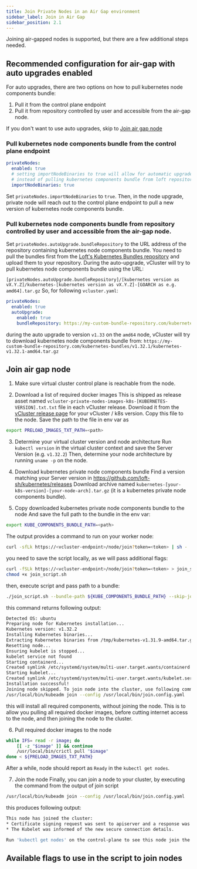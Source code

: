 ```yaml
---
title: Join Private Nodes in an Air Gap environment
sidebar_label: Join in Air Gap
sidebar_position: 2.1
---
```



Joining air-gapped nodes is supported, but there are a few additional steps needed.

## Recommended configuration for air-gap with auto upgrades enabled
For auto upgrades, there are two options on how to pull kubernetes node components bundle:
1. Pull it from the control plane endpoint
2. Pull it from repository controlled by user and accessible from the air-gap node.

If you don't want to use auto upgrades, skip to [Join air gap node](#join-air-gap-node)

### Pull kubernetes node components bundle from the control plane endpoint
```yaml title="vcluster.yaml"
privateNodes:
  enabled: true
  # setting importNodeBinaries to true will allow for automatic upgrades in the air-gap setups.
  # instead of pulling kubernetes components bundle from loft repositories, it will pull it from control plane endpoint
  importNodeBinaries: true
```
Set `privateNodes.importNodeBinaries` to `true`. Then, in the node upgrade, private node will reach out to the control plane endpoint to pull a new version of kubernetes node components bundle.

### Pull kubernetes node components bundle from repository controlled by user and accessible from the air-gap node.
Set `privateNodes.autoUpgrade.bundleRepository` to the URL address of the repository containing kubernetes node components bundle.
You need to pull the bundles first from the [Loft's Kubernetes Bundles repository](https://github.com/loft-sh/kubernetes/releases) and upload them to your repository.
During the auto-upgrade, vCluster will try to pull kubernetes node components bundle using the URL:

`[privateNodes.autoUpgrade.bundleRepository]/[kubernetes version as vX.Y.Z]/kubernetes-[kubernetes version as vX.Y.Z]-[GOARCH as e.g. amd64].tar.gz`
So, for following `vcluster.yaml`:
```yaml title="vcluster.yaml with bundle repository configured"
privateNodes:
  enabled: true
  autoUpgrade:
    enabled: true
    bundleRepository: https://my-custom-bundle-repository.com/kubernetes-bundles
```
during the auto upgrade to version `v1.33` on the `amd64` node, vCluster will try to download kubernetes node components bundle from:
`https://my-custom-bundle-repository.com/kubernetes-bundles/v1.32.1/kubernetes-v1.32.1-amd64.tar.gz`

## Join air gap node

1. Make sure virtual cluster control plane is reachable from the node.

2. Download a list of required docker images
This is shipped as release asset named `vcluster-private-nodes-images-k8s-[KUBERNETES-VERSION].txt.txt` file in each vCluster release.
Download it from the [vCluster release page](https://github.com/loft-sh/vcluster/releases) for your vCluster / k8s version.
Copy this file to the node.
Save the path to the file in env var as
```bash title="Save path to the images.txt"
export PRELOAD_IMAGES_TXT_PATH=<path>
```

3. Determine your virtual cluster version and node architecture
Run `kubectl version` in the virtual cluster context and save the Server Version (e.g. `v1.32.2`)
Then, determine your node architecture by running `uname -p` on the node.

4. Download kubernetes private node components bundle
Find a version matching your Server version in https://github.com/loft-sh/kubernetes/releases
Download archive named `kubernetes-[your-k8s-version]-[your-node-arch].tar.gz` (it is a kubernetes private node components bundle).

5. Copy downloaded kubernetes private node components bundle to the node
And save the full path to the bundle in the env var:
```bash title="Save path to the bundle"
export KUBE_COMPONENTS_BUNDLE_PATH=<path>
```

<PrivateNodesJoin />

The output provides a command to run on your worker node:

```bash title="Example output from creating a token"
curl -sfLk https://<vcluster-endpoint>/node/join?token=<token> | sh -
```

you need to save the script locally, as we will pass additional flags:

```bash title="Save join script"
curl -fSLk https://<vcluster-endpoint>/node/join?token=<token> > join_script.sh
chmod +x join_script.sh
```

then, execute script and pass path to a bundle:

```bash title="Join script"
./join_script.sh --bundle-path ${KUBE_COMPONENTS_BUNDLE_PATH} --skip-join
```
this command returns following output:
```bash title="skip join output"
Detected OS: ubuntu
Preparing node for Kubernetes installation...
Kubernetes version: v1.32.2
Installing Kubernetes binaries...
Extracting Kubernetes binaries from /tmp/kubernetes-v1.31.9-amd64.tar.gz...
Resetting node...
Ensuring kubelet is stopped...
kubelet service not found
Starting containerd...
Created symlink /etc/systemd/system/multi-user.target.wants/containerd.service → /etc/systemd/system/containerd.service.
Starting kubelet...
Created symlink /etc/systemd/system/multi-user.target.wants/kubelet.service → /etc/systemd/system/kubelet.service.
Installation successful!
Joining node skipped. To join node into the cluster, use following command:
/usr/local/bin/kubeadm join --config /usr/local/bin/join.config.yaml
```

this will install all required components, without joining the node. This is to allow you pulling all required docker images, before cutting internet access to the node, and then joining the node to the cluster.

6. Pull required docker images to the node
```bash title="Pull required images to the node containerd"
while IFS= read -r image; do
    [[ -z "$image" ]] && continue
    /usr/local/bin/crictl pull "$image"
done < ${PRELOAD_IMAGES_TXT_PATH}
```

After a while, node should report as `Ready` in the `kubectl get nodes`.

7. Join the node
Finally, you can join a node to your cluster, by executing the command from the output of join script
```bash title="kubeadm join node"
/usr/local/bin/kubeadm join --config /usr/local/bin/join.config.yaml
```

this produces following output:
```bash title="kubeadm join node output"
This node has joined the cluster:
* Certificate signing request was sent to apiserver and a response was received.
* The Kubelet was informed of the new secure connection details.

Run 'kubectl get nodes' on the control-plane to see this node join the cluster.
```

## Available flags to use in the script to join nodes

<PrivateNodesFlags />
